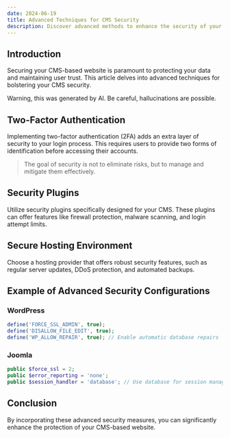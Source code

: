 ```yaml
---
date: 2024-06-19
title: Advanced Techniques for CMS Security
description: Discover advanced methods to enhance the security of your CMS-based website.
---
```


## Introduction

Securing your CMS-based website is paramount to protecting your data and maintaining user trust. This article delves into advanced techniques for bolstering your CMS security.

<MdxAlert type="error">Warning, this was generated by AI. Be careful, hallucinations are possible.</MdxAlert>

## Two-Factor Authentication

Implementing two-factor authentication (2FA) adds an extra layer of security to your login process. This requires users to provide two forms of identification before accessing their accounts.

> The goal of security is not to eliminate risks, but to manage and mitigate them effectively.

## Security Plugins

Utilize security plugins specifically designed for your CMS. These plugins can offer features like firewall protection, malware scanning, and login attempt limits.

## Secure Hosting Environment

Choose a hosting provider that offers robust security features, such as regular server updates, DDoS protection, and automated backups.

## Example of Advanced Security Configurations

### WordPress

```php
define('FORCE_SSL_ADMIN', true);
define('DISALLOW_FILE_EDIT', true);
define('WP_ALLOW_REPAIR', true); // Enable automatic database repairs
```

### Joomla

```php
public $force_ssl = 2;
public $error_reporting = 'none';
public $session_handler = 'database'; // Use database for session management
```

## Conclusion

By incorporating these advanced security measures, you can significantly enhance the protection of your CMS-based website.
